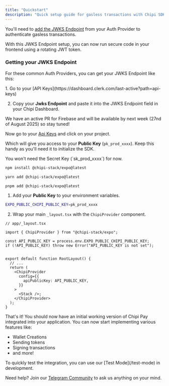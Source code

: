 ```yaml
---
title: "Quickstart"
description: "Quick setup guide for gasless transactions with Chipi SDK in Expo applications"
---
```


<Steps>
  <Step title="Configure your Authentication" titleSize="h2">

You'll need to [add the JWKS Endpoint](https://dashboard.chipipay.com/configure/jwks-endpoint) from your Auth Provider to authenticate gasless transactions.

<Tip>
  With this JWKS Endpoint setup, you can now run secure code in your frontend
  using a rotating JWT token.
</Tip>

### Getting your JWKS Endpoint

For these common Auth Providers, you can get your JWKS Endpoint like this:

<Tabs>
  <Tab title="Clerk">
  1. Go to your [API Keys](https://dashboard.clerk.com/last-active?path=api-keys)

  2. Copy your **Jwks Endpoint** and paste it into the JWKS Endpoint field in your Chipi Dashboard.
  </Tab>

  <Tab title="Firebase">
  We have an active PR for Firebase and will be available by next week (27nd of August 2025)
   so stay tuned!

  </Tab>

</Tabs>

</Step>

<Step title="Get your Public Key" titleSize="h2">

Now go to your [Api Keys](https://dashboard.chipipay.com/configure/api-keys) and click on your project.

Which will give you access to your **Public Key** (`pk_prod_xxxx`). Keep this handy as you'll need it to initialize the SDK.

<Info>
 You won't need the Secret Key (`sk_prod_xxxx`) for now.
</Info>

</Step>

<Step title="Install the SDK" titleSize="h2">

<CodeGroup>

```bash npm
npm install @chipi-stack/expo@latest
```

```bash yarn
yarn add @chipi-stack/expo@latest
```

```bash pnpm
pnpm add @chipi-stack/expo@latest
```

</CodeGroup>

</Step>

<Step title="Initialize the SDK" titleSize="h2">

1. Add your **Public Key** to your environment variables.

```bash
EXPO_PUBLIC_CHIPI_PUBLIC_KEY=pk_prod_xxxx
```

2. Wrap your main `_layout.tsx` with the `ChipiProvider` component.

```tsx
// app/_layout.tsx

import { ChipiProvider } from "@chipi-stack/expo";

const API_PUBLIC_KEY = process.env.EXPO_PUBLIC_CHIPI_PUBLIC_KEY;
if (!API_PUBLIC_KEY) throw new Error("API_PUBLIC_KEY is not set");


export default function RootLayout() {
  // ...
  return (
    <ChipiProvider
      config={{
        apiPublicKey: API_PUBLIC_KEY,
      }}
    >
      <Stack />;
    </ChipiProvider>
  );
}

```


</Step>

<Step title="Celebrate & Learn More!" titleSize="h2">

That's it! You should now have an initial working version of Chipi Pay integrated into your application. You can now start implementing various features like:

- Wallet Creations
- Sending tokens
- Signing transactions
- and more!

<Tip>
  To quickly test the integration, you can use our [Test Mode](/test-mode) in
  development.
</Tip>

Need help? Join our [Telegram Community](https://t.me/+e2qjHEOwImkyZDVh) to ask us anything on your mind.

</Step>

</Steps>

